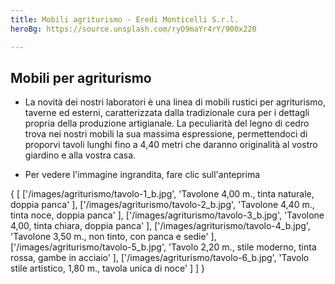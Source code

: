 ```yaml
---
title: Mobili agriturismo - Eredi Monticelli S.r.l.
heroBg: https://source.unsplash.com/ryO9maYr4rY/900x220

---
```

## Mobili per agriturismo

* La novità dei nostri laboratori è una linea di mobili rustici per agriturismo, taverne ed esterni, caratterizzata dalla tradizionale cura per i dettagli propria della produzione artigianale. La peculiarità del legno di cedro trova nei nostri mobili la sua massima espressione, permettendoci di proporvi tavoli lunghi fino a 4,40 metri che daranno originalità al vostro giardino e alla vostra casa.

* Per vedere l'immagine ingrandita, fare clic sull'anteprima

<PhotoGallery>{
  [
    ['/images/agriturismo/tavolo-1_b.jpg', 'Tavolone 4,00 m., tinta naturale, doppia panca' ],
    ['/images/agriturismo/tavolo-2_b.jpg', 'Tavolone 4,40 m., tinta noce, doppia panca' ],
    ['/images/agriturismo/tavolo-3_b.jpg', 'Tavolone 4,00, tinta chiara, doppia panca' ],
    ['/images/agriturismo/tavolo-4_b.jpg', 'Tavolone 3,50 m., non tinto, con panca e sedie' ],
    ['/images/agriturismo/tavolo-5_b.jpg', 'Tavolo 2,20 m., stile moderno, tinta rossa, gambe in acciaio' ],
    ['/images/agriturismo/tavolo-6_b.jpg', 'Tavolo stile artistico, 1,80 m., tavola unica di noce' ]
  ]
}</PhotoGallery>
